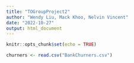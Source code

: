 ```yaml
---
title: "TOGroupProject2"
author: "Wendy Liu, Mack Khoo, Nelvin Vincent"
date: "2022-10-27"
output: html_document
---
```


```r
knitr::opts_chunk$set(echo = TRUE)
```
```r
churners <- read.csv("BankChurners.csv")
```


